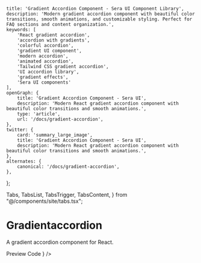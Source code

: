     title: 'Gradient Accordion Component - Sera UI Component Library',
    description: 'Modern gradient accordion component with beautiful color transitions, smooth animations, and customizable styling. Perfect for FAQ sections and content organization.',
    keywords: [
        'React gradient accordion',
        'accordion with gradients',
        'colorful accordion',
        'gradient UI component',
        'modern accordion',
        'animated accordion',
        'Tailwind CSS gradient accordion',
        'UI accordion library',
        'gradient effects',
        'Sera UI components'
    ],
    openGraph: {
        title: 'Gradient Accordion Component - Sera UI',
        description: 'Modern React gradient accordion component with beautiful color transitions and smooth animations.',
        type: 'article',
        url: '/docs/gradient-accordion',
    },
    twitter: {
        card: 'summary_large_image',
        title: 'Gradient Accordion Component - Sera UI',
        description: 'Modern React gradient accordion component with beautiful color transitions and smooth animations.',
    },
    alternates: {
        canonical: '/docs/gradient-accordion',
    },
};

  Tabs,
  TabsList,
  TabsTrigger,
  TabsContent,
} from "@/components/site/tabs.tsx";

<AI dir="left"/>

#  Gradientaccordion
A gradient accordion component for React.

<Tabs defaultValue="preview" className="">
  <TabsList>
    <TabsTrigger value="preview">Preview</TabsTrigger>
    <TabsTrigger value="code">Code</TabsTrigger>
  </TabsList>
  <TabsContent value="preview">
    <ComponentRenderer component={<Gradientaccordion />} />
  </TabsContent>
  <TabsContent value="code">
    <CodeBlock filePath="src/app/docs/gradient-accordion/gradient-accordion.tsx" />
  </TabsContent>
</Tabs>

